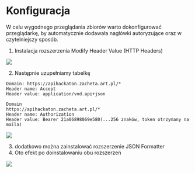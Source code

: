 # Konfiguracja

W celu wygodnego przeglądania zbiorów warto dokonfigurować przeglądarkę,
by automatycznie dodawała nagłówki autoryzujące
oraz w czytelniejszy sposób.

1. Instalacja rozszerzenia Modify Header Value (HTTP Headers)

<img src="./Zrzut ekranu 2022-09-21 o 15.57.16 modify header.png"/>

2. Następnie uzupełniamy tabelkę

```
Domain: https://apihackaton.zacheta.art.pl/*
Header name: Accept
Header value: application/vnd.api+json

Domain
https://apihackaton.zacheta.art.pl/*
Header name: Authorization
Header value: Bearer 21a06898069e580(...256 znaków, token otrzymany na maila)
```

<img src="./Zrzut ekranu 2022-09-21 o 15.57.16 modify header.png"/>


3. dodatkowo można zainstalować rozszerzenie JSON Formatter
4. Oto efekt po doinstalowaniu obu rozszerzeń

<img src="./image3.png"/>
